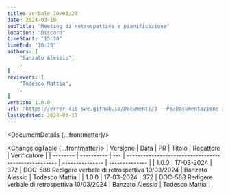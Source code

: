 ```yaml
---
title: Verbale 10/03/24
date: 2024-03-10
subTitle: "Meeting di retrospettiva e pianificazione"
location: "Discord"
timeStart: "15:10"
timeEnd: "16:15"
authors: [
	"Banzato Alessio",
	,
]
reviewers: [
	"Todesco Mattia",
	,
]
version: 1.0.0
url: "https://error-418-swe.github.io/Documenti/3 - PB/Documentazione interna/Verbali/24-03-10_v1.0.0.pdf"
lastUpdated: 2024-03-17
---
```



<DocumentDetails {...frontmatter}/>

<ChangelogTable {...frontmatter}>
| Versione | Data       | PR  | Titolo                                               | Redattore       | Verificatore   |
| -------- | ---------- | --- | ---------------------------------------------------- | --------------- | -------------- |
| 1.0.0    | 17-03-2024 | 372 | DOC-588 Redigere verbale di retrospettiva 10/03/2024 | Banzato Alessio | Todesco Mattia |
| 1.0.0    | 17-03-2024 | 372 | DOC-588 Redigere verbale di retrospettiva 10/03/2024 | Banzato Alessio | Todesco Mattia |
</ChangelogTable>

